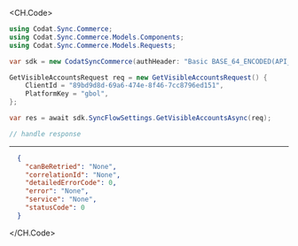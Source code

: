 
<CH.Code>
```csharp GetVisibleAccounts.cs
using Codat.Sync.Commerce;
using Codat.Sync.Commerce.Models.Components;
using Codat.Sync.Commerce.Models.Requests;

var sdk = new CodatSyncCommerce(authHeader: "Basic BASE_64_ENCODED(API_KEY)");

GetVisibleAccountsRequest req = new GetVisibleAccountsRequest() {
    ClientId = "89bd9d8d-69a6-474e-8f46-7cc8796ed151",
    PlatformKey = "gbol",
};

var res = await sdk.SyncFlowSettings.GetVisibleAccountsAsync(req);

// handle response
```
---

```json Example Response
  {
    "canBeRetried": "None",
    "correlationId": "None",
    "detailedErrorCode": 0,
    "error": "None",
    "service": "None",
    "statusCode": 0
  }
```
</CH.Code>
